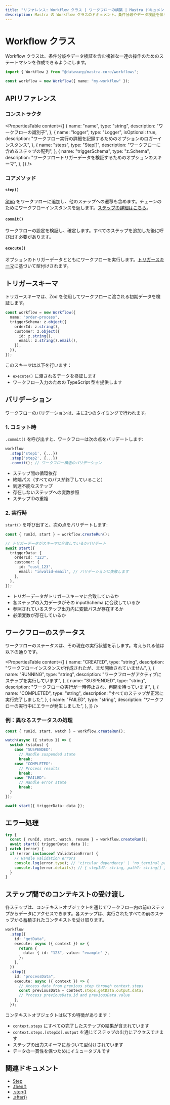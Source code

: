 ```yaml
---
title: "リファレンス: Workflow クラス | ワークフローの構築 | Mastra ドキュメント"
description: Mastra の Workflow クラスのドキュメント。条件分岐やデータ検証を伴う複雑な操作シーケンスのためのステートマシンを作成できます。
---
```


# Workflow クラス

Workflow クラスは、条件分岐やデータ検証を含む複雑な一連の操作のためのステートマシンを作成できるようにします。

```ts copy
import { Workflow } from "@datawarp/mastra-core/workflows";

const workflow = new Workflow({ name: "my-workflow" });
```

## APIリファレンス

### コンストラクタ

<PropertiesTable
  content={[
    {
      name: "name",
      type: "string",
      description: "ワークフローの識別子",
    },
    {
      name: "logger",
      type: "Logger<WorkflowLogMessage>",
      isOptional: true,
      description:
        "ワークフロー実行の詳細を記録するためのオプションのロガーインスタンス",
    },
    {
      name: "steps",
      type: "Step[]",
      description: "ワークフローに含めるステップの配列",
    },
    {
      name: "triggerSchema",
      type: "z.Schema",
      description:
        "ワークフロートリガーデータを検証するためのオプションのスキーマ",
    },
  ]}
/>

### コアメソッド

#### `step()`

[Step](./step-class.mdx) をワークフローに追加し、他のステップへの遷移も含めます。チェーンのためにワークフローインスタンスを返します。[ステップの詳細はこちら](./step-class.mdx)。

#### `commit()`

ワークフローの設定を検証し、確定します。すべてのステップを追加した後に呼び出す必要があります。

#### `execute()`

オプションのトリガーデータとともにワークフローを実行します。[トリガースキーマ](./workflow.mdx#trigger-schemas)に基づいて型付けされます。

## トリガースキーマ

トリガースキーマは、Zod を使用してワークフローに渡される初期データを検証します。

```ts showLineNumbers copy
const workflow = new Workflow({
  name: "order-process",
  triggerSchema: z.object({
    orderId: z.string(),
    customer: z.object({
      id: z.string(),
      email: z.string().email(),
    }),
  }),
});
```

このスキーマは以下を行います：

- `execute()` に渡されるデータを検証します
- ワークフロー入力のための TypeScript 型を提供します

## バリデーション

ワークフローのバリデーションは、主に2つのタイミングで行われます。

### 1. コミット時

`.commit()` を呼び出すと、ワークフローは次の点をバリデートします:

```ts showLineNumbers copy
workflow
  .step('step1', {...})
  .step('step2', {...})
  .commit(); // ワークフロー構造のバリデーション
```

- ステップ間の循環依存
- 終端パス（すべてのパスが終了していること）
- 到達不能なステップ
- 存在しないステップへの変数参照
- ステップIDの重複

### 2. 実行時

`start()` を呼び出すと、次の点をバリデートします:

```ts showLineNumbers copy
const { runId, start } = workflow.createRun();

// トリガーデータがスキーマに合致しているかバリデート
await start({
  triggerData: {
    orderId: "123",
    customer: {
      id: "cust_123",
      email: "invalid-email", // バリデーションに失敗します
    },
  },
});
```

- トリガーデータがトリガースキーマに合致しているか
- 各ステップの入力データがその inputSchema に合致しているか
- 参照されているステップ出力内に変数パスが存在するか
- 必須変数が存在しているか

## ワークフローのステータス

ワークフローのステータスは、その現在の実行状態を示します。考えられる値は以下の通りです。

<PropertiesTable
  content={[
    {
      name: "CREATED",
      type: "string",
      description:
        "ワークフローインスタンスが作成されたが、まだ開始されていません",
    },
    {
      name: "RUNNING",
      type: "string",
      description: "ワークフローがアクティブにステップを実行しています",
    },
    {
      name: "SUSPENDED",
      type: "string",
      description: "ワークフローの実行が一時停止され、再開を待っています",
    },
    {
      name: "COMPLETED",
      type: "string",
      description: "すべてのステップが正常に実行完了しました",
    },
    {
      name: "FAILED",
      type: "string",
      description: "ワークフローの実行中にエラーが発生しました",
    },
  ]}
/>

### 例：異なるステータスの処理

```typescript showLineNumbers copy
const { runId, start, watch } = workflow.createRun();

watch(async ({ status }) => {
  switch (status) {
    case "SUSPENDED":
      // Handle suspended state
      break;
    case "COMPLETED":
      // Process results
      break;
    case "FAILED":
      // Handle error state
      break;
  }
});

await start({ triggerData: data });
```

## エラー処理

```ts showLineNumbers copy
try {
  const { runId, start, watch, resume } = workflow.createRun();
  await start({ triggerData: data });
} catch (error) {
  if (error instanceof ValidationError) {
    // Handle validation errors
    console.log(error.type); // 'circular_dependency' | 'no_terminal_path' | 'unreachable_step'
    console.log(error.details); // { stepId?: string, path?: string[] }
  }
}
```

## ステップ間でのコンテキストの受け渡し

各ステップは、コンテキストオブジェクトを通じてワークフロー内の前のステップからデータにアクセスできます。各ステップは、実行されたすべての前のステップから蓄積されたコンテキストを受け取ります。

```typescript showLineNumbers copy
workflow
  .step({
    id: "getData",
    execute: async ({ context }) => {
      return {
        data: { id: "123", value: "example" },
      };
    },
  })
  .step({
    id: "processData",
    execute: async ({ context }) => {
      // Access data from previous step through context.steps
      const previousData = context.steps.getData.output.data;
      // Process previousData.id and previousData.value
    },
  });
```

コンテキストオブジェクトは以下の特徴があります：

- `context.steps` にすべての完了したステップの結果が含まれています
- `context.steps.[stepId].output` を通じてステップの出力にアクセスできます
- ステップの出力スキーマに基づいて型付けされています
- データの一貫性を保つためにイミュータブルです

## 関連ドキュメント

- [Step](./step-class.mdx)
- [.then()](./then.mdx)
- [.step()](./step-function.mdx)
- [.after()](./after.mdx)
